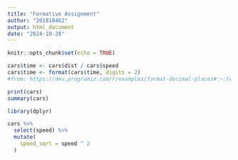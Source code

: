 ```yaml
---
title: "Formative Assignment"
author: "201818462"
output: html_document
date: "2024-10-20"
---
```


```r
knitr::opts_chunk$set(echo = TRUE)
```

```r

cars$time <- cars$dist / cars$speed
cars$time <- format(cars$time, digits = 2) 
#from: https://dev.programiz.com/r/examples/format-decimal-places#:~:text=Example%201%3A%20Format%20Decimal%20Places%20in%20R%20Using%20sprintf()&text=The%204%20decimal%20places%20are,print%20the%20floating%2Dpoint%20number.

print(cars)
summary(cars)

library(dplyr)

cars %>%
  select(speed) %>%
  mutate(
    speed_sqrt = speed ^ 2
  )

```

